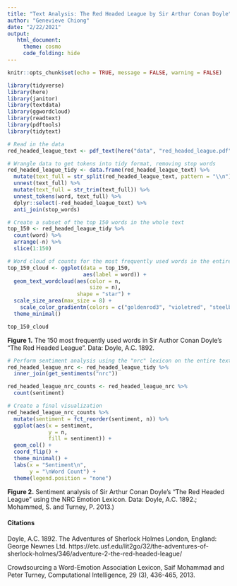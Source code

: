 ```yaml
---
title: "Text Analysis: The Red Headed League by Sir Arthur Conan Doyle"
author: "Genevieve Chiong"
date: "2/22/2021"
output:
   html_document:
     theme: cosmo
     code_folding: hide
---
```


```r
knitr::opts_chunk$set(echo = TRUE, message = FALSE, warning = FALSE)

library(tidyverse)
library(here)
library(janitor)
library(textdata)
library(ggwordcloud)
library(readtext)
library(pdftools)
library(tidytext)
```

```r
# Read in the data
red_headed_league_text <- pdf_text(here("data", "red_headed_league.pdf"))
```

```r
# Wrangle data to get tokens into tidy format, removing stop words
red_headed_league_tidy <- data.frame(red_headed_league_text) %>% 
  mutate(text_full = str_split(red_headed_league_text, pattern = "\\n")) %>% 
  unnest(text_full) %>% 
  mutate(text_full = str_trim(text_full)) %>% 
  unnest_tokens(word, text_full) %>% 
  dplyr::select(-red_headed_league_text) %>% 
  anti_join(stop_words)
```

```r
# Create a subset of the top 150 words in the whole text 
top_150 <- red_headed_league_tidy %>% 
  count(word) %>% 
  arrange(-n) %>% 
  slice(1:150)

# Word cloud of counts for the most frequently used words in the entire text
top_150_cloud <- ggplot(data = top_150,
                        aes(label = word)) +
  geom_text_wordcloud(aes(color = n, 
                          size = n), 
                      shape = "star") +
  scale_size_area(max_size = 8) +
    scale_color_gradientn(colors = c("goldenrod3", "violetred", "steelblue4")) +
  theme_minimal()

top_150_cloud
```

**Figure 1.** The 150 most frequently used words in Sir Author Conan Doyle's "The Red Headed League". Data: Doyle, A.C. 1892.

```r
# Perform sentiment analysis using the "nrc" lexicon on the entire text
red_headed_league_nrc <- red_headed_league_tidy %>% 
  inner_join(get_sentiments("nrc"))

red_headed_league_nrc_counts <- red_headed_league_nrc %>% 
  count(sentiment)

# Create a final visualization
red_headed_league_nrc_counts %>% 
  mutate(sentiment = fct_reorder(sentiment, n)) %>% 
  ggplot(aes(x = sentiment,
             y = n,
             fill = sentiment)) +
  geom_col() +
  coord_flip() +
  theme_minimal() +
  labs(x = "Sentiment\n",
       y = "\nWord Count") +
  theme(legend.position = "none")

```

**Figure 2.** Sentiment analysis of Sir Arthur Conan Doyle's "The Red Headed League" using the NRC Emotion Lexicon. Data: Doyle, A.C. 1892.; Mohammed, S. and Turney, P. 2013.)


#### **Citations**

Doyle, A.C. 1892. The Adventures of Sherlock Holmes London, England: George Newnes Ltd. https://etc.usf.edu/lit2go/32/the-adventures-of-sherlock-holmes/346/adventure-2-the-red-headed-league/

Crowdsourcing a Word-Emotion Association Lexicon, Saif Mohammad and Peter Turney, Computational Intelligence, 29 (3), 436-465, 2013.















